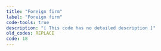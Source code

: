 ```yaml
---
title: "Foreign firm"
label: "Foreign firm"
code-tools: true
description: "[ This code has no detailed description ]"
old_codes: REPLACE
code: 18
---
```

